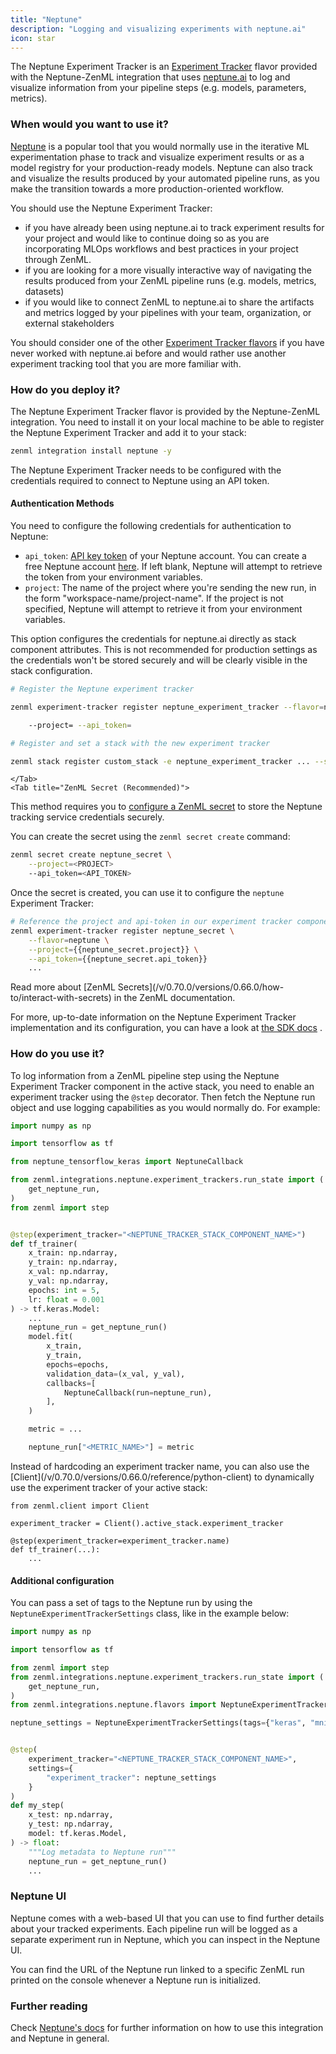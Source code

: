 ```yaml
---
title: "Neptune"
description: "Logging and visualizing experiments with neptune.ai"
icon: star
---
```


The Neptune Experiment Tracker is an [Experiment Tracker](/v/0.70.0/versions/0.66.0/stack-components/experiment-trackers) flavor provided with the Neptune-ZenML integration that uses [neptune.ai](https://neptune.ai/product/experiment-tracking) to log and visualize information from your pipeline steps (e.g. models, parameters, metrics).

### When would you want to use it?

[Neptune](https://neptune.ai/product/experiment-tracking) is a popular tool that you would normally use in the iterative ML experimentation phase to track and visualize experiment results or as a model registry for your production-ready models. Neptune can also track and visualize the results produced by your automated pipeline runs, as you make the transition towards a more production-oriented workflow.

You should use the Neptune Experiment Tracker:

* if you have already been using neptune.ai to track experiment results for your project and would like to continue doing so as you are incorporating MLOps workflows and best practices in your project through ZenML.
* if you are looking for a more visually interactive way of navigating the results produced from your ZenML pipeline runs (e.g. models, metrics, datasets)
* if you would like to connect ZenML to neptune.ai to share the artifacts and metrics logged by your pipelines with your team, organization, or external stakeholders

You should consider one of the other [Experiment Tracker flavors](/v/0.70.0/versions/0.66.0/stack-components/experiment-trackers#experiment-tracker-flavors) if you have never worked with neptune.ai before and would rather use another experiment tracking tool that you are more familiar with.

### How do you deploy it?

The Neptune Experiment Tracker flavor is provided by the Neptune-ZenML integration. You need to install it on your local machine to be able to register the Neptune Experiment Tracker and add it to your stack:

```bash
zenml integration install neptune -y
```

The Neptune Experiment Tracker needs to be configured with the credentials required to connect to Neptune using an API token.

#### Authentication Methods

You need to configure the following credentials for authentication to Neptune:

* `api_token`: [API key token](https://docs.neptune.ai/setup/setting%5Fapi%5Ftoken) of your Neptune account. You can create a free Neptune account [here](https://app.neptune.ai/register). If left blank, Neptune will attempt to retrieve the token from your environment variables.
* `project`: The name of the project where you're sending the new run, in the form "workspace-name/project-name". If the project is not specified, Neptune will attempt to retrieve it from your environment variables.
<Tabs>
    <Tab title="Basic Authentication">
This option configures the credentials for neptune.ai directly as stack component attributes.
<Note>
    This is not recommended for production settings as the credentials won't be stored securely and will be clearly visible in the stack configuration.

</Note>


```bash
# Register the Neptune experiment tracker

zenml experiment-tracker register neptune_experiment_tracker --flavor=neptune \

    --project= --api_token=

# Register and set a stack with the new experiment tracker

zenml stack register custom_stack -e neptune_experiment_tracker ... --set
```
    </Tab>
    <Tab title="ZenML Secret (Recommended)">
This method requires you to [configure a ZenML secret](/v/0.70.0/versions/0.66.0/how-to/interact-with-secrets) to store the Neptune tracking service credentials securely.

You can create the secret using the `zenml secret create` command:

```bash
zenml secret create neptune_secret \
    --project=<PROJECT>
    --api_token=<API_TOKEN>
```

Once the secret is created, you can use it to configure the `neptune` Experiment Tracker:

```bash
# Reference the project and api-token in our experiment tracker component
zenml experiment-tracker register neptune_secret \
    --flavor=neptune \
    --project={{neptune_secret.project}} \
    --api_token={{neptune_secret.api_token}}
    ...
```

<Info>
    Read more about [ZenML Secrets](/v/0.70.0/versions/0.66.0/how-to/interact-with-secrets) in the ZenML documentation.
</Info>
    </Tab>
</Tabs>

For more, up-to-date information on the Neptune Experiment Tracker implementation and its configuration, you can have a look at [the SDK docs](https://sdkdocs.zenml.io/latest/integration%5Fcode%5Fdocs/integrations-neptune/#zenml.integrations.neptune.experiment%5Ftrackers.neptune%5Fexperiment%5Ftracker) .

### How do you use it?

To log information from a ZenML pipeline step using the Neptune Experiment Tracker component in the active stack, you need to enable an experiment tracker using the `@step` decorator. Then fetch the Neptune run object and use logging capabilities as you would normally do. For example:

```py
import numpy as np

import tensorflow as tf

from neptune_tensorflow_keras import NeptuneCallback

from zenml.integrations.neptune.experiment_trackers.run_state import (
    get_neptune_run,
)
from zenml import step


@step(experiment_tracker="<NEPTUNE_TRACKER_STACK_COMPONENT_NAME>")
def tf_trainer(
    x_train: np.ndarray,
    y_train: np.ndarray,
    x_val: np.ndarray,
    y_val: np.ndarray,
    epochs: int = 5,
    lr: float = 0.001
) -> tf.keras.Model:
    ...
    neptune_run = get_neptune_run()
    model.fit(
        x_train,
        y_train,
        epochs=epochs,
        validation_data=(x_val, y_val),
        callbacks=[
            NeptuneCallback(run=neptune_run),
        ],
    )

    metric = ...

    neptune_run["<METRIC_NAME>"] = metric
```

<Info>
Instead of hardcoding an experiment tracker name, you can also use the [Client](/v/0.70.0/versions/0.66.0/reference/python-client) to dynamically use the experiment tracker of your active stack:

```
from zenml.client import Client

experiment_tracker = Client().active_stack.experiment_tracker

@step(experiment_tracker=experiment_tracker.name)
def tf_trainer(...):
    ...
```
</Info>

#### Additional configuration

You can pass a set of tags to the Neptune run by using the `NeptuneExperimentTrackerSettings` class, like in the example below:

```py
import numpy as np

import tensorflow as tf

from zenml import step
from zenml.integrations.neptune.experiment_trackers.run_state import (
    get_neptune_run,
)
from zenml.integrations.neptune.flavors import NeptuneExperimentTrackerSettings

neptune_settings = NeptuneExperimentTrackerSettings(tags={"keras", "mnist"})


@step(
    experiment_tracker="<NEPTUNE_TRACKER_STACK_COMPONENT_NAME>",
    settings={
        "experiment_tracker": neptune_settings
    }
)
def my_step(
    x_test: np.ndarray,
    y_test: np.ndarray,
    model: tf.keras.Model,
) -> float:
    """Log metadata to Neptune run"""
    neptune_run = get_neptune_run()
    ...
```

### Neptune UI

Neptune comes with a web-based UI that you can use to find further details about your tracked experiments. Each pipeline run will be logged as a separate experiment run in Neptune, which you can inspect in the Neptune UI.

You can find the URL of the Neptune run linked to a specific ZenML run printed on the console whenever a Neptune run is initialized.

### Further reading

Check [Neptune's docs](https://docs.neptune.ai/integrations/zenml/) for further information on how to use this integration and Neptune in general.
